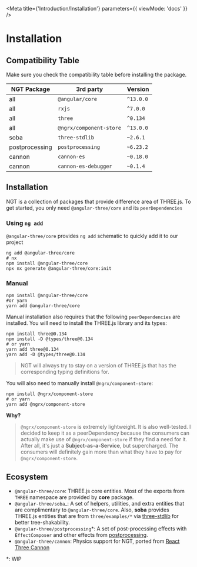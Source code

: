 
<Meta title={'Introduction/Installation'} parameters={{ viewMode: 'docs' }} />

# Installation

## Compatibility Table

Make sure you check the compatibility table before installing the package.

| NGT Package    | 3rd party               | Version   |
| -------------- | ----------------------- | --------- |
| all            | `@angular/core`         | `^13.0.0` |
| all            | `rxjs`                  | `^7.0.0`  |
| all            | `three`                 | `^0.134`  |
| all            | `@ngrx/component-store` | `^13.0.0` |
| soba           | `three-stdlib`          | `~2.6.1`  |
| postprocessing | `postprocessing`        | `~6.23.2` |
| cannon         | `cannon-es`             | `~0.18.0` |
| cannon         | `cannon-es-debugger`    | `~0.1.4`  |

## Installation

NGT is a collection of packages that provide difference area of THREE.js. To get started, you only need `@angular-three/core` and its `peerDependencies`

### Using `ng add`

`@angular-three/core` provides `ng add` schematic to quickly add it to our project

```shell
ng add @angular-three/core
# nx
npm install @angular-three/core
npx nx generate @angular-three/core:init
```

### Manual

```shell
npm install @angular-three/core
#or yarn
yarn add @angular-three/core
```

Manual installation also requires that the following `peerDependencies` are installed. You will need to install the THREE.js library and its types:

```shell
npm install three@0.134
npm install -D @types/three@0.134
# or yarn
yarn add three@0.134
yarn add -D @types/three@0.134
```

> NGT will always try to stay on a version of THREE.js that has the corresponding typing definitions for.

You will also need to manually install `@ngrx/component-store`:

```shell
npm install @ngrx/component-store
# or yarn
yarn add @ngrx/component-store
```

**Why?**

> `@ngrx/component-store` is extremely lightweight. It is also well-tested. I decided to keep it as a peerDependency because the consumers can actually make use of `@ngrx/component-store` if they find a need for it. After all, it's just a **Subject-as-a-Service**, but supercharged. The consumers will definitely gain more than what they have to pay for `@ngrx/component-store`.

## Ecosystem

- `@angular-three/core`: THREE.js core entities. Most of the exports from `THREE` namespace are provided by **core** package.
- `@angular-three/soba`\_: A set of helpers, utilities, and extra entities that are complimentary to `@angular-three/core`. Also, **soba** provides THREE.js entities that are from `three/examples/*` via [three-stdlib](https://github.com/pmndrs/three-stdlib) for better tree-shakability.
- `@angular-three/postprocessing`\*: A set of post-processing effects with `EffectComposer` and other effects from [postprocessing](https://github.com/vanruesc/postprocessing).
- `@angular-three/cannon`: Physics support for NGT, ported from [React Three Cannon](https://github.com/pmndrs/use-cannon)

\*: WIP
